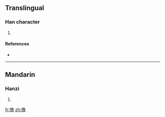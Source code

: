 {{also|擼}}
==Translingual==

===Han character===
{{Han char|rn=64|rad=手|as=12|sn=15|four=|canj=手弓田日 (QNWA), X手弓田日 (XQNWA)}}

# {{defn|Han|sort=手12}}

====References====
* {{Han ref|kx=0457.161|hdz=31961.031|uh=64B8|ud=25784}}

----

==Mandarin==

===Hanzi===
{{cmn-hanzi|tra=擼|pin=[[lǔ]] ([[lu3]])|wg=lu<sup>3</sup>}}

# {{defn|Mandarin|sort=手12}}

[[fr:撸]]
[[zh:撸]]